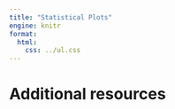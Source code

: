 ```yaml
---
title: "Statistical Plots"
engine: knitr
format:
  html:
    css: ../ul.css
---
```



# Additional resources
